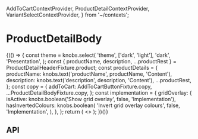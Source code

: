   AddToCartContextProvider,
  ProductDetailContextProvider,
  VariantSelectContextProvider,
} from '~/contexts';

<Meta title="Components/ProductDetailBody" component={ProductDetailBody} />

# ProductDetailBody

<Canvas>
  <Story name="Base component">
    {(() => {
      const theme = knobs.select(
        'theme',
        ['dark', 'light'],
        'dark',
        'Presentation',
      );
      const {
        productName,
        description,
        ...productRest
      } = ProductDetailHeaderFixture.product;
      const productDetails = {
        productName: knobs.text('productName', productName, 'Content'),
        description: knobs.text('description', description, 'Content'),
        ...productRest,
      };
      const copy = {
        addToCart: AddToCartButtonFixture.copy,
        ...ProductDetailBodyFixture.copy,
      };
      const implementation = {
        gridOverlay: {
          isActive: knobs.boolean('Show grid overlay', false, 'Implementation'),
          hasInvertedColours: knobs.boolean(
            'Invert grid overlay colours',
            false,
            'Implementation',
          ),
        },
      };
      return (
        <>
          <ProductDetailContextProvider product={productDetails}>
            <AddToCartContextProvider onClick={mockAddToCartButtonOnClick}>
              <VariantSelectContextProvider
                variants={ProductDetailImageFixture.variantOptions}
              >
                <ProductDetailBody
                  className={ProductDetailBodyFixture.className}
                  copy={copy}
                  theme={theme}
                />
              </VariantSelectContextProvider>
            </AddToCartContextProvider>
          </ProductDetailContextProvider>
          <StorybookGridOverlay
            isActive={implementation.gridOverlay.isActive}
            hasInvertedColours={implementation.gridOverlay.hasInvertedColours}
          />
        </>
      );
    })()}
  </Story>
</Canvas>

## API

<ArgsTable of={ProductDetailBody} />
